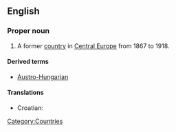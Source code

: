 ==English==
{{wikipedia}}
===Proper noun===
{{en-proper-noun}}

# A former [[country]] in [[Central Europe]] from 1867 to 1918.

====Derived terms====
*[[Austro-Hungarian]]

====Translations====
{{trans-top|formal country in Central Europe}}
*Croatian: {{t-|hr|Austro-Ugarska|f}}
{{trans-mid}}
{{trans-bottom}}

[[Category:Countries]]